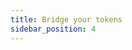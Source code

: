 ```yaml
---
title: Bridge your tokens
sidebar_position: 4
--- 
```

<!--!
# Linea, the land of many bridges

Any L2 is going to have a lot of connections to other networks. Some of these bridges will be made by Consensys and Linea, some by projects collaborating with us; eventually, some may be made without our knowledge—that’s what 'permissionless' means.

<aside>

<h3>What's going on here?</h3>
<p>Linea, like any other rollup network, is designed to offer its own experience, while 'reporting back' to another network (usually Ethereum Mainnet) on all the activity that happens on it (at least, at the level of transactions); this means that the 'Layer 1' network is tracking all the activity on the 'Layer 2'. In this way, L2s are said to 'inherit the security of the L1'.
</p>
<p>
One of the main reasons you would want a rollup network is for it to be totally interoperable with the L1, and one of the main things you need to make networks interoperable is enable people to move things back and forth between them. The class of tools used to this, broadly, are called **bridges**.
</p><p>
Ok, now you're up to speed 🚀</p>
</aside>

# The Linea bridge ecosystem

The Canonical Message Service

<img src={require('@site/static/img/docs/use-mainnet/bridges-of-linea/canonical-service.jpg').default}></img>
<br/> -->